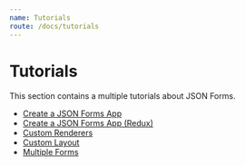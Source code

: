 ```yaml
---
name: Tutorials
route: /docs/tutorials
---
```


# Tutorials
This section contains a multiple tutorials about JSON Forms.

* [Create a JSON Forms App](/docs/tutorial)
* [Create a JSON Forms App (Redux)](/docs/tutorial-redux)
* [Custom Renderers](/docs/custom-renderers)
* [Custom Layout](/docs/custom-layouts)
* [Multiple Forms](/docs/multiple-forms)
